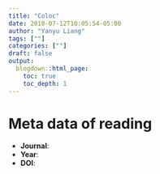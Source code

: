 ```yaml
---
title: "Coloc"
date: 2018-07-12T10:05:54-05:00
author: "Yanyu Liang"
tags: [""]
categories: [""]
draft: false
output:
  blogdown::html_page:
    toc: true
    toc_depth: 1
---
```


# Meta data of reading

* **Journal**:
* **Year**:
* **DOI**:
